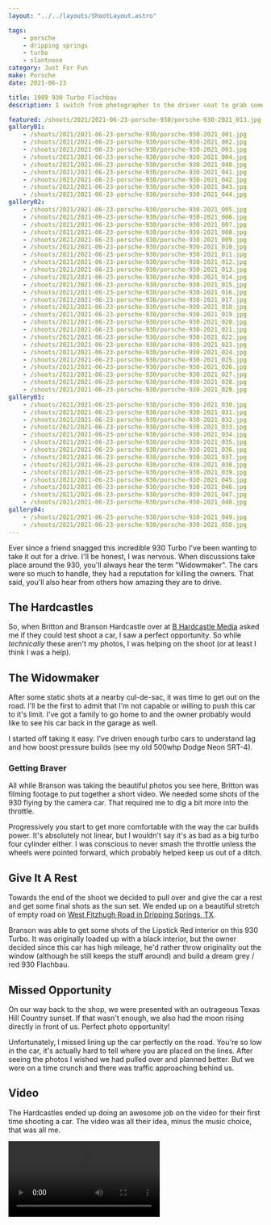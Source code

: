 ```yaml
---
layout: "../../layouts/ShootLayout.astro"

tags:
    - porsche
    - dripping springs
    - turbo
    - slantnose
category: Just For Fun
make: Porsche
date: 2021-06-23

title: 1989 930 Turbo Flachbau
description: I switch from photographer to the driver seat to grab some rolling shots of a Porsche 930 Turbo.

featured: /shoots/2021/2021-06-23-porsche-930/porsche-930-2021_013.jpg
gallery01:
    - /shoots/2021/2021-06-23-porsche-930/porsche-930-2021_001.jpg
    - /shoots/2021/2021-06-23-porsche-930/porsche-930-2021_002.jpg
    - /shoots/2021/2021-06-23-porsche-930/porsche-930-2021_003.jpg
    - /shoots/2021/2021-06-23-porsche-930/porsche-930-2021_004.jpg
    - /shoots/2021/2021-06-23-porsche-930/porsche-930-2021_040.jpg
    - /shoots/2021/2021-06-23-porsche-930/porsche-930-2021_041.jpg
    - /shoots/2021/2021-06-23-porsche-930/porsche-930-2021_042.jpg
    - /shoots/2021/2021-06-23-porsche-930/porsche-930-2021_043.jpg
    - /shoots/2021/2021-06-23-porsche-930/porsche-930-2021_044.jpg
gallery02:
    - /shoots/2021/2021-06-23-porsche-930/porsche-930-2021_005.jpg
    - /shoots/2021/2021-06-23-porsche-930/porsche-930-2021_006.jpg
    - /shoots/2021/2021-06-23-porsche-930/porsche-930-2021_007.jpg
    - /shoots/2021/2021-06-23-porsche-930/porsche-930-2021_008.jpg
    - /shoots/2021/2021-06-23-porsche-930/porsche-930-2021_009.jpg
    - /shoots/2021/2021-06-23-porsche-930/porsche-930-2021_010.jpg
    - /shoots/2021/2021-06-23-porsche-930/porsche-930-2021_011.jpg
    - /shoots/2021/2021-06-23-porsche-930/porsche-930-2021_012.jpg
    - /shoots/2021/2021-06-23-porsche-930/porsche-930-2021_013.jpg
    - /shoots/2021/2021-06-23-porsche-930/porsche-930-2021_014.jpg
    - /shoots/2021/2021-06-23-porsche-930/porsche-930-2021_015.jpg
    - /shoots/2021/2021-06-23-porsche-930/porsche-930-2021_016.jpg
    - /shoots/2021/2021-06-23-porsche-930/porsche-930-2021_017.jpg
    - /shoots/2021/2021-06-23-porsche-930/porsche-930-2021_018.jpg
    - /shoots/2021/2021-06-23-porsche-930/porsche-930-2021_019.jpg
    - /shoots/2021/2021-06-23-porsche-930/porsche-930-2021_020.jpg
    - /shoots/2021/2021-06-23-porsche-930/porsche-930-2021_021.jpg
    - /shoots/2021/2021-06-23-porsche-930/porsche-930-2021_022.jpg
    - /shoots/2021/2021-06-23-porsche-930/porsche-930-2021_023.jpg
    - /shoots/2021/2021-06-23-porsche-930/porsche-930-2021_024.jpg
    - /shoots/2021/2021-06-23-porsche-930/porsche-930-2021_025.jpg
    - /shoots/2021/2021-06-23-porsche-930/porsche-930-2021_026.jpg
    - /shoots/2021/2021-06-23-porsche-930/porsche-930-2021_027.jpg
    - /shoots/2021/2021-06-23-porsche-930/porsche-930-2021_028.jpg
    - /shoots/2021/2021-06-23-porsche-930/porsche-930-2021_029.jpg
gallery03:
    - /shoots/2021/2021-06-23-porsche-930/porsche-930-2021_030.jpg
    - /shoots/2021/2021-06-23-porsche-930/porsche-930-2021_031.jpg
    - /shoots/2021/2021-06-23-porsche-930/porsche-930-2021_032.jpg
    - /shoots/2021/2021-06-23-porsche-930/porsche-930-2021_033.jpg
    - /shoots/2021/2021-06-23-porsche-930/porsche-930-2021_034.jpg
    - /shoots/2021/2021-06-23-porsche-930/porsche-930-2021_035.jpg
    - /shoots/2021/2021-06-23-porsche-930/porsche-930-2021_036.jpg
    - /shoots/2021/2021-06-23-porsche-930/porsche-930-2021_037.jpg
    - /shoots/2021/2021-06-23-porsche-930/porsche-930-2021_038.jpg
    - /shoots/2021/2021-06-23-porsche-930/porsche-930-2021_039.jpg
    - /shoots/2021/2021-06-23-porsche-930/porsche-930-2021_045.jpg
    - /shoots/2021/2021-06-23-porsche-930/porsche-930-2021_046.jpg
    - /shoots/2021/2021-06-23-porsche-930/porsche-930-2021_047.jpg
    - /shoots/2021/2021-06-23-porsche-930/porsche-930-2021_048.jpg
gallery04:
    - /shoots/2021/2021-06-23-porsche-930/porsche-930-2021_049.jpg
    - /shoots/2021/2021-06-23-porsche-930/porsche-930-2021_050.jpg
---
```



Ever since a friend snagged this incredible 930 Turbo I've been wanting to take it out for a drive. I'll be honest, I was nervous. When discussions take place around the 930, you'll always hear the term "Widowmaker". The cars were so much to handle, they had a reputation for killing the owners. That said, you'll also hear from others how amazing they are to drive.

## The Hardcastles

So, when Britton and Branson Hardcastle over at [B Hardcastle Media](https://www.bhardcastle.com/) asked me if they could test shoot a car, I saw a perfect opportunity. So while _technically_ these aren't my photos, I was helping on the shoot (or at least I think I was a help).

## The Widowmaker

After some static shots at a nearby cul-de-sac, it was time to get out on the road. I'll be the first to admit that I'm not capable or willing to push this car to it's limit. I've got a family to go home to and the owner probably would like to see his car back in the garage as well.

I started off taking it easy. I've driven enough turbo cars to understand lag and how boost pressure builds (see my old 500whp Dodge Neon SRT-4).

<Gallery images={frontmatter.gallery01} />

### Getting Braver

All while Branson was taking the beautiful photos you see here, Britton was filming footage to put together a short video. We needed some shots of the 930 flying by the camera car. That required me to dig a bit more into the throttle.

Progressively you start to get more comfortable with the way the car builds power. It's absolutely not linear, but I wouldn't say it's as bad as a big turbo four cylinder either. I was conscious to never smash the throttle unless the wheels were pointed forward, which probably helped keep us out of a ditch.

<Gallery images={frontmatter.gallery02} />

## Give It A Rest

Towards the end of the shoot we decided to pull over and give the car a rest and get some final shots as the sun set. We ended up on a beautiful stretch of empty road on [West Fitzhugh Road in Dripping Springs, TX](https://goo.gl/maps/tA78JHiVg4dXSwHp8).

Branson was able to get some shots of the Lipstick Red interior on this 930 Turbo. It was originally loaded up with a black interior, but the owner decided since this car has high mileage, he'd rather throw originality out the window (although he still keeps the stuff around) and build a dream grey / red 930 Flachbau.

<Gallery images={frontmatter.gallery03} />

## Missed Opportunity

On our way back to the shop, we were presented with an outrageous Texas Hill Country sunset. If that wasn't enough, we also had the moon rising directly in front of us. Perfect photo opportunity!

Unfortunately, I missed lining up the car perfectly on the road. You're so low in the car, it's actually hard to tell where you are placed on the lines. After seeing the photos I wished we had pulled over and planned better. But we were on a time crunch and there was traffic approaching behind us.

<Gallery images={frontmatter.gallery04} />

## Video

The Hardcastles ended up doing an awesome job on the video for their first time shooting a car. The video was all their idea, minus the music choice, that was all me.

<Video src="/shoots/2021/2021-06-23-porsche-930/1989-porsche-930-turbo-flachbau.mp4" />

## Conclusion

I've had plenty of opportunities to drive 60's and 70's air cooled Porsches. I really do enjoy them. As good as they are, this car is just perfection. I love the styling, the widebody and the drama of the turbo flat-6.
